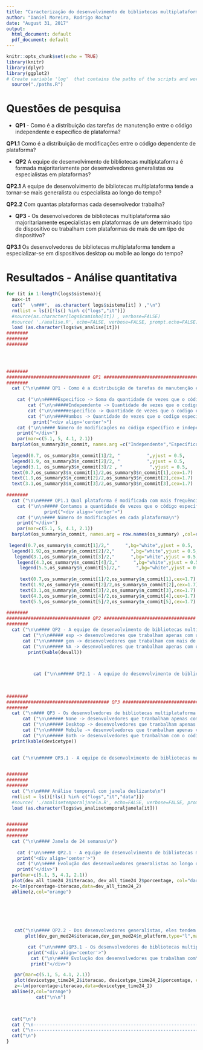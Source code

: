 ```yaml
---
title: "Caracterização do desenvolvimento de bibliotecas multiplataforma"
author: "Daniel Moreira, Rodrigo Rocha"
date: "August 31, 2017"
output:
  html_document: default
  pdf_document: default
---
```

<style type="text/css"> 
.table {    width: 40%; margin: 0px auto; }
.caption {    text-align: center; padding-bottom: 40px;}
.figure {width: 70%; margin: 0px auto;}
img {text-align: center; display: block;margin-left: auto;margin-right: auto; margin: 0px auto; }
</style>

```r
knitr::opts_chunk$set(echo = TRUE)
library(knitr)
library(dplyr)
library(ggplot2)
# Create variable 'log'  that contains the paths of the scripts and workspaces (.RData)
  source("./paths.R")

```

# Questões de pesquisa
* **QP1** -  Como é a distribuição das tarefas de manutenção entre o código independente e específico de plataforma? 
      
**QP1.1** Como é a distribuição de modificações entre o código dependente de plataforma?
     
* **QP2**  A equipe de desenvolvimento de bibliotecas multiplataforma é formada majoritariamente por desenvolvedores generalistas ou especialistas em plataformas?  

**QP2.1**  A equipe de desenvolvimento de bibliotecas multiplataforma tende a tornar-se mais generalista ou especialista ao longo do tempo?

**QP2.2**  Com quantas plataformas cada desenvolvedor trabalha?        

* **QP3** - Os desenvolvedores de bibliotecas multiplataforma são majoritariamente especialistas em plataformas de um determinado tipo de dispositivo ou trabalham com plataformas de mais de um tipo de dispositivo? 

**QP3.1**  Os desenvolvedores de bibliotecas multiplataforma tendem a especializar-se em dispositivos desktop ou mobile ao longo do tempo? 

# Resultados - Análise quantitativa
```r

for (it in 1:length(logs$sistema)){
  aux<-it
  cat("  \n###",  as.character( logs$sistema[it] ) ,"\n")
  rm(list = ls()[!ls() %in% c("logs","it")])
  #source(as.character(logs$caminho[it]) , verbose=FALSE)
  #source( './analise.R', echo=FALSE, verbose=FALSE, prompt.echo=FALSE)
  load (as.character(logs$ws_analise[it]))
########
########
########


    

########
############################### QP1 ###################################
########  
  cat ("\n\n#### QP1 - Como é a distribuição de tarefas de manutenção entre o código independente e específico de plataforma?\n")
  
    cat ("\n\n#####Especifico -> Soma da quantidade de vezes que o código específico de cada plataforma é modificado.\n")
        cat ("\n\n#####Independente -> Quantidade de vezes que o codigo independente é modificado sozinho\n")
        cat ("\n\n#####especifico -> Quantidade de vezes que o codigo especifico de uma ou mais plataformas é modificado \n")
        cat ("\n\n#####ambos -> Quantidade de vezes que o codigo especifico e independente de uma ou mais plataformas sao modificados em conjunto\n")
          print("<div align='center'>")
    cat ("\n\n#### Número de modificações no código específico e independente\n")
    print("</div>")
    par(mar=c(5.1, 5, 4.1, 2.1)) 
  barplot(os_summary3$n_commit, names.arg =c("Independente","Específico","Ambos") , xlab = "Tipo", col=c("blue","orange","darkgreen"), ylab = "Número de modificações", cex.names = 1.7,cex.axis = 1.7,cex.lab=1.7)
  
  legend(0.7, os_summary3$n_commit[1]/2, "          ",yjust = 0.5,       xjust = 0.5)
  legend(1.9, os_summary3$n_commit[2]/2, "          ",yjust = 0.5,       xjust = 0.5)
  legend(3.1, os_summary3$n_commit[3]/2 , "          ",yjust = 0.5,       xjust = 0.5)
  text(0.7,os_summary3$n_commit[1]/2,os_summary3$n_commit[1],cex=1.7)
  text(1.9,os_summary3$n_commit[2]/2,os_summary3$n_commit[2],cex=1.7)
  text(3.1,os_summary3$n_commit[3]/2,os_summary3$n_commit[3],cex=1.7)
  
########
  cat ("\n\n##### QP1.1 Qual plataforma é modificada com mais frequência?.\n")
    cat ("\n\n##### Contamos a quantidade de vezes que o código específico de cada plataforma é modificado.\n")
              print("<div align='center'>")
    cat ("\n\n#### Número de modificações em cada plataforma\n")
    print("</div>")
    par(mar=c(5.1, 5, 4.1, 2.1)) 
  barplot(os_summary$n_commit, names.arg = row.names(os_summary) ,col=rainbow(5), xlab = "Plataforma", ylab = "Número de modificações",cex.names = 1.7,cex.axis = 1.7,cex.lab=1.7)
  
 legend(0.7,os_summary$n_commit[1]/2,"      ",bg="white",yjust = 0.5,       xjust = 0.5) 
  legend(1.92,os_summary$n_commit[2]/2,"      ",bg="white",yjust = 0.5,       xjust = 0.5) 
   legend(3.1,os_summary$n_commit[3]/2,"      ",bg="white",yjust = 0.5,       xjust = 0.5) 
    legend(4.3,os_summary$n_commit[4]/2,"      ",bg="white",yjust = 0.5,       xjust = 0.5) 
     legend(5.5,os_summary$n_commit[5]/2,"      ",bg="white",yjust = 0.5,       xjust = 0.5) 
     
     text(0.7,os_summary$n_commit[1]/2,os_summary$n_commit[1],cex=1.7)
     text(1.92,os_summary$n_commit[2]/2,os_summary$n_commit[2],cex=1.7)
     text(3.1,os_summary$n_commit[3]/2,os_summary$n_commit[3],cex=1.7)
     text(4.3,os_summary$n_commit[4]/2,os_summary$n_commit[4],cex=1.7)
     text(5.5,os_summary$n_commit[5]/2,os_summary$n_commit[5],cex=1.7)
  
########
############################### QP2 ##################################
########
  cat ("\n\n#### QP2 - A equipe de desenvolvimento de bibliotecas multiplataforma é formada majoritariamente por desenvolvedores generalistas ou especialistas em plataformas?\n")
      cat ("\n\n##### esp -> desenvolvedores que trabalham apenas com uma plataforma.\n")
      cat ("\n\n##### gen -> desenvolvedores que trabalham com mais de uma plataforma.\n")
      cat ("\n\n##### NA -> desenvolvedores que tranbalham apenas com o código independente.\n")      
        print(kable(devall))
        


          cat ("\n\n##### QP2.1 - A equipe de desenvolvimento de bibliotecas multiplataforma tende  a tornar-se mais generalista ou especialita em plataformas ao lonto do tempo?\n")
          
          
          
########
###################################### QP3 ############################
########  
  cat ("\n#### QP3 - Os desenvolvedores de bibliotecas multiplataforma são especialistas em plataformas de um determinado tipo de dispositivo ou trabalham com plataformas de mais de um tipo de dispositivo?\n")
      cat ("\n\n##### None -> desenvolvedores que tranbalham apenas com o código independente.\n") 
      cat ("\n\n##### Desktop -> desenvolvedores que tranbalham apenas com o código plataformas de dispositivos desktop\n")  
      cat ("\n\n##### Mobile -> desenvolvedores que tranbalham apenas com o código plataformas de dispositivos mobile\n") 
      cat ("\n\n##### Both -> desenvolvedores que tranbalham com o código plataformas de dispositivos mobile e desktop\n") 
  print(kable(devicetype))

  
  cat ("\n\n##### QP3.1 - A equipe de desenvolvimento de bibliotecas multiplataforma tende  a tornar-se mais generalista ou especialita em dipositivos ao lonto do tempo?\n")
  

########
########
########   
  cat ("\n\n#### Análise temporal com janela deslizante\n")
  rm(list = ls()[!ls() %in% c("logs","it","data")])
  #source( './analisetemporaljanela.R', echo=FALSE, verbose=FALSE, prompt.echo=FALSE)
  load (as.character(logs$ws_analisetemporaljanela[it]))
  

########
########
########   
  cat ("\n\n#### Janela de 24 semanas\n")
  
    cat ("\n\n#### QP2.1 - A equipe de desenvolvimento de bibliotecas multiplataforma tende a tornar-se mais generalista ou especialista ao longo do tempo?\n")
    print("<div align='center'>")
    cat ("\n\n#### Evolução dos desenvolvedores generalistas ao longo do tempo \n( janela 24 semanas, iteracao de 4 semanas)\n")
    print("</div>")
  par(mar=c(5.1, 5, 4.1, 2.1)) 
  plot(dev_all_time24_2$iteracao, dev_all_time24_2$porcentage, col="darkslateblue", type="b",pch=20, xlab="Tempo (semanas)", ylim=c(0,100),ylab="% de generalistas", cex.names = 1.7,cex.axis = 1.7,cex.lab=1.7)
  z<-lm(porcentage~iteracao,data=dev_all_time24_2)
  abline(z,col="orange")
  
  

  

  
   cat("\n\n#### QP2.2 - Dos desenvolvedores generalistas, eles tendem a trabalhar com mais plataformas ao longo do tempo?\n")
       plot(dev_gen_med24$iteracao,dev_gen_med24$n_platform,type="l",main="Evolução do número médio de plataformas \ndos desenvolvedores generalistas ao longo do tempo\n(janela 24 semanas)", col ="darkgreen", xlab="Tempo (semanas)", ylab="Média de plataforma",ylim=c(0,5))

        cat ("\n\n#### QP3.1 - Os desenvolvedores de bibliotecas multiplataforma tendem a especializar-se em dispositivos desktop ou mobile ao longo do tempo?\n")
        print("<div align='center'>")
         cat ("\n\n#### Evolução dos desenvolvedores que trabalham com\n dispositivos desktop e mobile \n( janela 24 semanas, iteracao de 4 semanas)\n")
         print("</div>")

   par(mar=c(5.1, 5, 4.1, 2.1)) 
   plot(devicetype_time24_2$iteracao, devicetype_time24_2$porcentage, col="darkslateblue", type="b",pch=20, xlab="Tempo (semanas)",ylim=c(0,100), ylab="Porcentagem", cex.names = 1.7,cex.axis = 1.7,cex.lab=1.7) 
   z<-lm(porcentage~iteracao,data=devicetype_time24_2)
  abline(z,col="orange")
           cat("\n\n")


         
  cat("\n")
  cat ("\n-------------------------------------------------------------------------")
  cat ("\n-------------------------------------------------------------------------")
  cat("\n")
}

```



